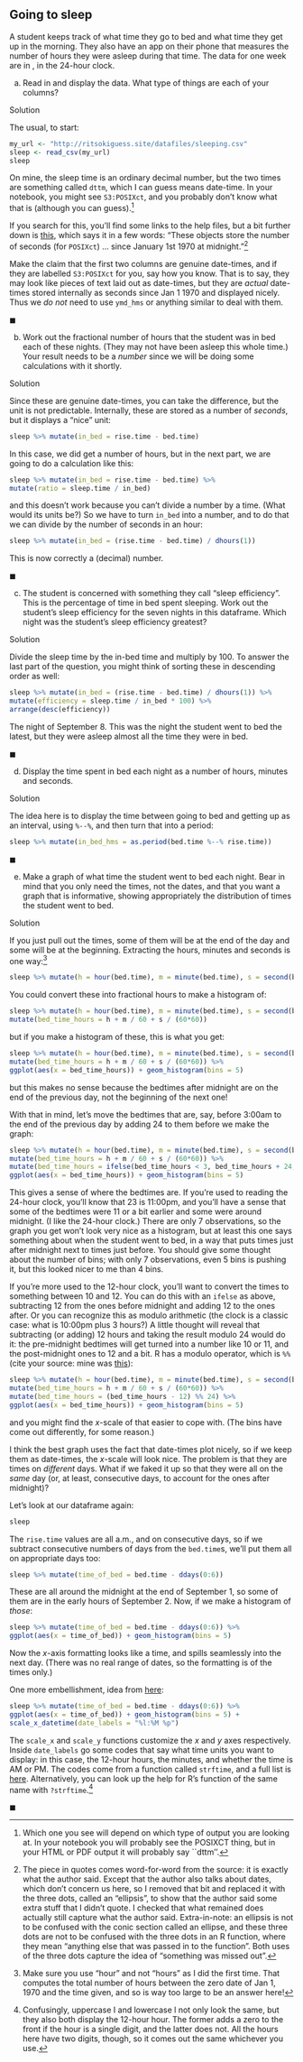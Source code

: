 
## Going to sleep

 A student keeps track of what time they go to bed and what time they get up in the morning. They also have an app on their phone that measures the number of hours they were asleep during that time. The data for one week are in \url{http://ritsokiguess.site/datafiles/sleeping.csv}, in the 24-hour clock.




(a) Read in and display the data. What type of things are each of your columns? 

Solution


The usual, to start:

```r
my_url <- "http://ritsokiguess.site/datafiles/sleeping.csv"
sleep <- read_csv(my_url)
sleep
```

On mine, the sleep time is an ordinary decimal number, but the two times are something called `dttm`, which I can guess means date-time. In your notebook, you might see
`S3:POSIXct`, and you probably don't know what that is (although you can guess).^[Which one you see will depend on which type of output you are looking at. In your notebook you will probably see the POSIXCT thing, but in your HTML or PDF output it will probably say ``dttm''.]

If you search for this, you'll find some links to the help files, but a bit further down is [this](https://rstudio-pubs-static.s3.amazonaws.com/28038_1bcb9aa80ca84f27ace07d612872861a.html), which says it in a few words: "These objects store the number of seconds (for `POSIXct`) ... since January 1st 1970 at midnight."^[The piece in quotes comes word-for-word from the source: it is exactly what the author said. Except that the author also talks about dates, which don't concern us here, so I removed that bit and replaced it with the three dots, called an "ellipsis", to show that the author said some extra stuff that I didn't quote. I checked that what remained does actually still capture what the author said. Extra-in-note: an ellipsis is not to be confused with the conic section called an ellipse, and these three dots are not to be confused with the three dots in an R function, where they mean 
"anything else that was passed in to the function". Both uses of the three dots capture the idea of 
"something was missed out".]

Make the claim that the first two columns are genuine date-times, and if they are labelled `S3:POSIXct` for you, say how you know. That is to say, they may look like pieces of text laid out as date-times, but they are *actual* date-times stored internally as seconds since Jan 1 1970 and displayed nicely. Thus we *do not* need to use `ymd_hms` or anything similar to deal with them.


$\blacksquare$


(b) Work out the fractional number of hours that the student was in bed each of these nights. (They may not have been asleep this whole time.) Your result needs to be a *number* since we will be doing some calculations with it shortly.

Solution


Since these are genuine date-times, you can take the difference, but the unit is not predictable. Internally, these are stored as a number of *seconds*, but it displays a "nice" unit:

```r
sleep %>% mutate(in_bed = rise.time - bed.time)
```

In this case, we did get a number of hours, but in the next part, we are going to do a calculation like this:

```r
sleep %>% mutate(in_bed = rise.time - bed.time) %>% 
mutate(ratio = sleep.time / in_bed)
```

and this doesn't work because you can't divide a number by a time. (What would its units be?) So we have to turn `in_bed` into a number, and to do that we can divide by the number of seconds in an hour:

```r
sleep %>% mutate(in_bed = (rise.time - bed.time) / dhours(1))
```

This is now correctly a (decimal) number.


$\blacksquare$


(c) The student is concerned with something they call "sleep efficiency". This is the percentage of time in bed spent sleeping. Work out the student's sleep efficiency for the seven nights in this dataframe. Which night was the student's sleep efficiency greatest?

Solution


Divide the sleep time by the in-bed time and multiply by 100. To answer the last part of the question, you might think of sorting these in descending order as well:

```r
sleep %>% mutate(in_bed = (rise.time - bed.time) / dhours(1)) %>% 
mutate(efficiency = sleep.time / in_bed * 100) %>% 
arrange(desc(efficiency))
```

The night of September 8. This was the night the student went to bed the latest, but they were asleep almost all the time they were in bed.


$\blacksquare$


(d) Display the time spent in bed each night as a number of hours, minutes and seconds.

Solution


The idea here is to display the time between going to bed and getting up as an interval, using `%--%`, and then turn that into a period:

```r
sleep %>% mutate(in_bed_hms = as.period(bed.time %--% rise.time))
```


$\blacksquare$


(e) Make a graph of what time the student went to bed each night. Bear in mind that you only need the times, not the dates, and that you want a graph that is informative, showing appropriately the distribution of times the student went to bed.

Solution


If you just pull out the times, some of them will be at the end of the day and some will be at the beginning. Extracting the hours, minutes and seconds is one way:^[Make sure you use "hour" and not "hours" as I did the first time. That computes the total number of hours between the zero date of Jan 1, 1970 and the time given, and so is way too large to be an answer here!]

```r
sleep %>% mutate(h = hour(bed.time), m = minute(bed.time), s = second(bed.time))
```

You could convert these into fractional hours to make a histogram of:

```r
sleep %>% mutate(h = hour(bed.time), m = minute(bed.time), s = second(bed.time)) %>% 
mutate(bed_time_hours = h + m / 60 + s / (60*60))
```

but if you make a histogram of these, this is what you get:

```r
sleep %>% mutate(h = hour(bed.time), m = minute(bed.time), s = second(bed.time)) %>% 
mutate(bed_time_hours = h + m / 60 + s / (60*60)) %>% 
ggplot(aes(x = bed_time_hours)) + geom_histogram(bins = 5)
```

but this makes no sense because the bedtimes after midnight are on the end of the previous day, not the beginning of the next one!

With that in mind, let's move the bedtimes that are, say, before 3:00am to the end of the previous day by adding 24 to them before we make the graph:

```r
sleep %>% mutate(h = hour(bed.time), m = minute(bed.time), s = second(bed.time)) %>% 
mutate(bed_time_hours = h + m / 60 + s / (60*60)) %>% 
mutate(bed_time_hours = ifelse(bed_time_hours < 3, bed_time_hours + 24, bed_time_hours)) %>% 
ggplot(aes(x = bed_time_hours)) + geom_histogram(bins = 5)
```

This gives a sense of where the bedtimes are. If you're used to reading the 24-hour clock, you'll know that 23 is 11:00pm, and you'll have a sense that some of the bedtimes were 11 or a bit earlier and some were around midnight. (I like the 24-hour clock.) There are only 7 observations, so the graph you get won't look very nice as a histogram, but at least this one says something about when the student went to bed, in a way that puts times just after midnight next to times just before. You should give some thought about the number of bins; with only 7 observations, even 5 bins is pushing it, but this looked nicer to me than 4 bins.

If you're more used to the 12-hour clock, you'll want to convert the times to something between 10 and 12. You can do this with an `ifelse` as above, subtracting 12 from the ones before midnight and adding 12 to the ones after. Or you can recognize this as modulo arithmetic (the clock is a classic case: what is 10:00pm plus 3 hours?) A little thought will reveal that subtracting (or adding) 12 hours and taking the result modulo 24 would do it: the pre-midnight bedtimes will get turned into a number like 10 or 11, and the post-midnight ones to 12 and a bit. R has a modulo operator, which is `%%` (cite your source: mine was [this](https://stat.ethz.ch/R-manual/R-patched/library/base/html/Arithmetic.html)):

```r
sleep %>% mutate(h = hour(bed.time), m = minute(bed.time), s = second(bed.time)) %>% 
mutate(bed_time_hours = h + m / 60 + s / (60*60)) %>% 
mutate(bed_time_hours = (bed_time_hours - 12) %% 24) %>% 
ggplot(aes(x = bed_time_hours)) + geom_histogram(bins = 5)
```

and you might find the $x$-scale of that easier to cope with. (The bins have come out differently, for some reason.)

I think the best graph uses the fact that date-times plot nicely, so if we keep them as date-times, the $x$-scale will look nice. The problem is that they are times on *different* days. What if we faked it up so that they were all on the *same* day (or, at least, consecutive days, to account for the ones after midnight)?

Let's look at our dataframe again:

```r
sleep
```

The `rise.time` values are all a.m., and on consecutive days, so if we subtract consecutive numbers of days from the `bed.time`s, we'll put them all on appropriate days too:

```r
sleep %>% mutate(time_of_bed = bed.time - ddays(0:6))
```

These are all around the midnight at the end of September 1, so some of them are in the early hours of September 2. Now, if we make a histogram of *those*:

```r
sleep %>% mutate(time_of_bed = bed.time - ddays(0:6)) %>% 
ggplot(aes(x = time_of_bed)) + geom_histogram(bins = 5)
```
Now the $x$-axis formatting looks like a time, and spills seamlessly into the next day. (There was no real range of dates, so the formatting is of the times only.)

One more embellishment, idea from [here](https://www.r-bloggers.com/2018/06/customizing-time-and-date-scales-in-ggplot2/):

```r
sleep %>% mutate(time_of_bed = bed.time - ddays(0:6)) %>% 
ggplot(aes(x = time_of_bed)) + geom_histogram(bins = 5) +
scale_x_datetime(date_labels = "%l:%M %p")
```

The `scale_x` and `scale_y` functions customize the $x$ and $y$ axes respectively. Inside `date_labels` go some codes that say what time units you want to display: in this case, the 12-hour hours, the minutes, and whether the time is AM or PM. The codes come from a function called `strftime`, and a full list is [here](https://man7.org/linux/man-pages/man3/strftime.3.html). Alternatively, you can look up the help for R's function of the same name with `?strftime`.^[Confusingly, uppercase I and lowercase l not only look the same, but they also both display the 12-hour hour. The former adds a zero to the front if the hour is a single digit, and the latter does not. All the hours here have two digits, though, so it comes out the same whichever you use.]


$\blacksquare$




